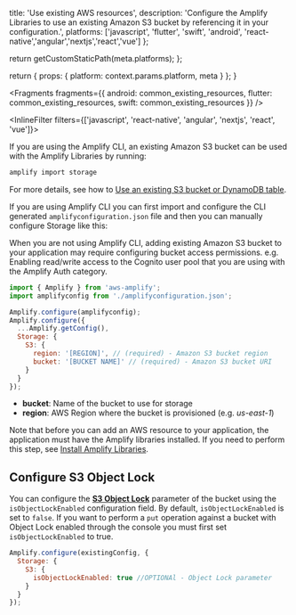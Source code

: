 
  title: 'Use existing AWS resources',
  description:
    'Configure the Amplify Libraries to use an existing Amazon S3 bucket by referencing it in your configuration.',
  platforms: ['javascript', 'flutter', 'swift', 'android', 'react-native','angular','nextjs','react','vue'] 
};

  return getCustomStaticPath(meta.platforms);
};

  return {
    props: {
      platform: context.params.platform,
      meta
    }
  };
}


<Fragments
  fragments={{
    android: common_existing_resources,
    flutter: common_existing_resources,
    swift: common_existing_resources
  }}
/>

<InlineFilter filters={['javascript', 'react-native', 'angular', 'nextjs', 'react', 'vue']}>

If you are using the Amplify CLI, an existing Amazon S3 bucket can be used with the Amplify Libraries by running:

```bash
amplify import storage
```

For more details, see how to [Use an existing S3 bucket or DynamoDB table](/cli/storage/import).

If you are using Amplify CLI you can first import and configure the CLI generated `amplifyconfiguration.json` file and then you can manually configure Storage like this:

<Callout warning>
  When you are not using Amplify CLI, adding existing Amazon S3 bucket to your
  application may require configuring bucket access permissions. e.g. Enabling
  read/write access to the Cognito user pool that you are using with the Amplify
  Auth category.
</Callout>

```javascript
import { Amplify } from 'aws-amplify';
import amplifyconfig from './amplifyconfiguration.json';

Amplify.configure(amplifyconfig);
Amplify.configure({
  ...Amplify.getConfig(),
  Storage: {
    S3: {
      region: '[REGION]', // (required) - Amazon S3 bucket region
      bucket: '[BUCKET NAME]' // (required) - Amazon S3 bucket URI
    }
  }
});
```

- **bucket**: Name of the bucket to use for storage
- **region**: AWS Region where the bucket is provisioned (e.g. _us-east-1_)

Note that before you can add an AWS resource to your application, the application must have the Amplify libraries installed. If you need to perform this step, see [Install Amplify Libraries](/lib/project-setup/create-application#n2-install-amplify-libraries).

## Configure S3 Object Lock

You can configure the [**S3 Object Lock**](https://aws.amazon.com/blogs/storage/protecting-data-with-amazon-s3-object-lock/) parameter of the bucket using the `isObjectLockEnabled` configuration field. By default, `isObjectLockEnabled` is set to `false`. If you want to perform a `put` operation against a bucket with Object Lock enabled through the console you must first set `isObjectLockEnabled` to true.

```javascript
Amplify.configure(existingConfig, {
  Storage: {
    S3: {
      isObjectLockEnabled: true //OPTIONAl - Object Lock parameter
    }
  }
});
```

</InlineFilter>
